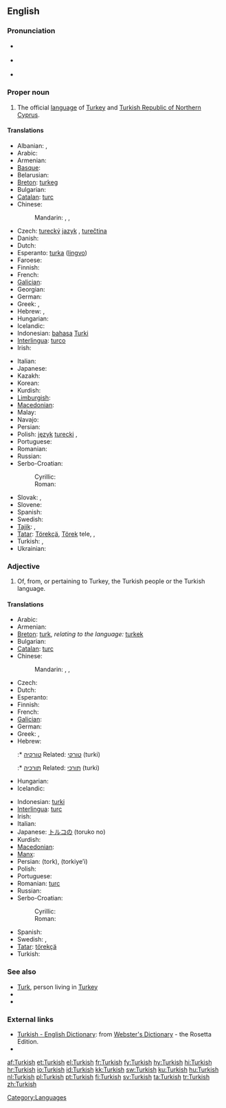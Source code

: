 {{interwiktionary|code=tr}}
==English==
{{wikipedia}}

===Pronunciation===
* {{a|UK}} {{IPA|/ˈtə.kɪʃ/}}
* {{a|US}} {{IPA|/ˈtɝ.kɪʃ/}}
* {{audio|En-us-Turkish.ogg|Audio (US)}}

===Proper noun===
{{en-proper noun}}

# The official [[language]] of [[Turkey]] and [[Turkish Republic of Northern Cyprus]].

====Translations====
{{trans-top|official language of Turkey and Turkish Republic of Northern Cyprus}}
* Albanian: {{t|sq|turkisht}}, {{t|sq|gjuha turke}}
* Arabic: {{t|ar|تركية|f|tr=turkiyya|alt=تُرْكِيَّة|sc=Arab}}
* Armenian: {{t+|hy|թուրքերեն|tr=t'urk'eren}}
* [[Basque]]: {{t|eu|turkiera|xs=Basque}}
* Belarusian: {{t|be|турэцкая|f|tr=turéckaja|sc=Cyrl}}
* [[Breton]]: [[turkeg]] {{m}}
* Bulgarian: {{t|bg|турски|m|tr=túrski|sc=Cyrl}}
* [[Catalan]]: [[turc]] {{m}}
* Chinese:
*: Mandarin: {{t|zh|土耳其語|sc=Hani}}, {{t|zh|土耳其语|tr=Tǔěrqíyǔ|sc=Hani}}, {{t|zh|土耳其文|tr=Tǔěrqíwén|sc=Hani}}
* Czech: [[turecký]] [[jazyk]] {{m}}, [[turečtina]] {{f}}
* Danish: {{t|da|tyrkisk|n}}
* Dutch: {{t+|nl|Turks|n}}
* Esperanto: [[turka]] ([[lingvo]])
* Faroese: {{t|fo|turkiskt|n}}
* Finnish: {{t+|fi|turkki}}
* French: {{t+|fr|turc|m}}
* [[Galician]]: {{t+|gl|turco|m|xs=Galician}}
* Georgian: {{t+|ka|თურქული|tr=turkuli|sc=Geor|xs=Georgian}}
* German: {{t+|de|Türkisch|n}}
* Greek: {{t|el|τουρκικά|n|p|tr=turkiká|sc=Grek}}, {{t|el|τούρκικα|n|p|sc=Grek}}
* Hebrew: {{t|he|טורקית|f|tr=turkít|sc=Hebr}}, {{t|he|תורכית|f|tr=turkít|sc=Hebr}}
* Hungarian: {{t+|hu|török}}
* Icelandic: {{t-|is|tyrkneska|f}}
* Indonesian: [[bahasa]] [[Turki]]
* [[Interlingua]]: [[turco]]
* Irish: {{t-|ga|Tuircis|xs=Irish}}
{{trans-mid}}
* Italian: {{t+|it|turco|m}}
* Japanese: {{t-|ja|トルコ語|tr=toruko-go}}
* Kazakh: {{t|kk|түрік тілі|tr=türik tili|sc=Cyrl}}
* Korean: {{t|ko|터키어|tr=Teoki-eo|sc=Kore}}
* Kurdish: {{t+|ku|tirkî|f}}
* [[Limburgish]]: {{t|li|Törksj|n|xs=Limburgish}}
* [[Macedonian]]: {{t-|mk|турски|m|tr=túrski}}
* Malay: {{t|ms|bahasa Turki}}
* Navajo: {{tø|nv|Tʼóok bizaad}}
* Persian: {{t|fa|ترکی|tr=torki|sc=fa-Arab}}
* Polish: [[język]] [[turecki]] {{m}}, {{t|pl|turecki|m}}
* Portuguese: {{t+|pt|turco|m}}
* Romanian: {{t-|ro|turcă|f}}
* Russian: {{t+|ru|турецкий|m|tr=turéckij}}
* Serbo-Croatian:
*: Cyrillic: {{t-|sh|турски|m|alt=ту̀рскӣ|sc=Cyrl}}
*: Roman: {{t-|sh|turski|m|alt=tùrskī}}
* Slovak: {{t|sk|turecký jazyk|m}}, {{t|sk|turečtina|f}}
* Slovene: {{t|sl|turški|m}}
* Spanish: {{t+|es|turco|m}}
* Swedish: {{t+|sv|turkiska}}
* [[Tajik]]: {{t|tg|туркӣ|tr=turkī|sc=Cyrl}}, {{t|tg|забони туркӣ|tr=zaboni turkī|sc=Cyrl}}
* [[Tatar]]: [[Törekçä]], [[Törek]] tele, {{t|tt|төрек теле|tr=törek tele|sc=Cyrl}}, {{t|tt|төрекча|tr=törekçä|sc=Cyrl}}
* Turkish: {{t+|tr|Türkçe}}, {{t+|tr|Türk dili}}
* Ukrainian: {{t|uk|турецька|f|tr=turéc'ka|sc=Cyrl}}
{{trans-bottom}}

===Adjective===
{{en-adj|-}}

# Of, from, or pertaining to Turkey, the Turkish people or the Turkish language.

====Translations====
{{trans-top|of, from or pertaining to Turkey, the Turkish people or the Turkish language}}
* Arabic: {{t-|ar|تركي|alt=تُرْكِيّ|tr=túrkiy}}
* Armenian: {{t|hy|թուրքական|tr=t'urk'akan}}
* [[Breton]]: [[turk]], ''relating to the language:'' [[turkek]]
* Bulgarian: {{t-|bg|турски|m|p}}
* [[Catalan]]: [[turc]] {{m}}
* Chinese:
*: Mandarin: {{qualifier|of Turkey}} {{t|zh|土耳其|tr=Tǔěrqí de|alt=土耳其的|sc=Hani}}, {{qualifier|of the Turkish language}} {{t|zh|土耳其語|alt=土耳其語的|sc=Hani}}, {{t|zh|土耳其语|tr=Tǔěrqíyǔ de|alt=土耳其语的|sc=Hani}}
* Czech: {{t|cs|turecký}}
* Dutch: {{t+|nl|Turks|n}}
* Esperanto: {{t+|eo|Turka|xs=Esperanto}}
* Finnish: {{t+|fi|turkkilainen}}
* French: {{t+|fr|turc|m}}
* [[Galician]]: {{t+|gl|turco|m|xs=Galician}}
* German: {{t+|de|türkisch}}
* Greek: {{t+|el|τούρκικος|sc=polytonic}}, {{t+|el|τουρκικός|m}}
* Hebrew:
*:* [[טורקיה]] Related: [[טורקי]] (turki) {{m}}
*:* [[תורכיה]] Related: [[תורכי]] (turki) {{m}}
* Hungarian: {{t+|hu|török}}
* Icelandic: {{t-|is|tyrkneskur}}
{{trans-mid}}
* Indonesian: [[turki]]
* [[Interlingua]]: [[turc]]
* Irish: {{t|ga|Turcach}}
* Italian: {{t+|it|turco|m}}
* Japanese: [[トルコの]] (toruko no)
* Kurdish: {{t+|ku|tirkî}}
* [[Macedonian]]: {{t-|mk|турски|m|tr=túrski}}
* [[Manx]]: {{t|gv|Turkagh}}
* Persian: {{fa-Arab|[[ترک]]}} (tork), {{fa-Arab|[[ترکیه‏ای]]}} (torkiye’i)
* Polish: {{t+|pl|turecki|m}}
* Portuguese: {{t+|pt|turco|m}}
* Romanian: [[turc]] {{m}}
* Russian: {{t+|ru|турецкий|tr=turéckij}}
* Serbo-Croatian:
*: Cyrillic: {{t-|sh|турски|m|alt=ту̀рскӣ|sc=Cyrl}}
*: Roman: {{t-|sh|turski|m|alt=tùrskī}}
* Spanish: {{t+|es|turco|m}}
* Swedish: {{t+|sv|turkisk|c}}, {{t+|sv|turkiskt|n}}
* [[Tatar]]: [[törekçä]]
* Turkish: {{t+|tr|Türk}}
{{trans-bottom}}

===See also===
* [[Turk]], person living in [[Turkey]]
* {{langcat}}
* {{langlist}}

===External links===
* [http://www.websters-online-dictionary.org/definition/Turkish-english/ Turkish - English Dictionary]: from [http://www.websters-online-dictionary.org/ Webster's Dictionary] - the Rosetta Edition.
* {{ISO 639|link=Ethnologue|1code=tr|code=tur}}

[[Category:Languages]]

[[af:Turkish]]
[[et:Turkish]]
[[el:Turkish]]
[[fr:Turkish]]
[[fy:Turkish]]
[[hy:Turkish]]
[[hi:Turkish]]
[[hr:Turkish]]
[[io:Turkish]]
[[id:Turkish]]
[[kk:Turkish]]
[[sw:Turkish]]
[[ku:Turkish]]
[[hu:Turkish]]
[[nl:Turkish]]
[[pl:Turkish]]
[[pt:Turkish]]
[[fi:Turkish]]
[[sv:Turkish]]
[[ta:Turkish]]
[[tr:Turkish]]
[[zh:Turkish]]